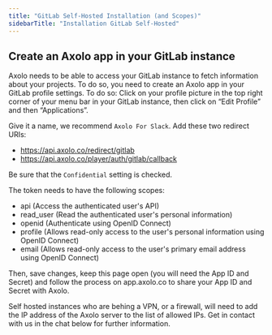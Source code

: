 ```yaml
---
title: "GitLab Self-Hosted Installation (and Scopes)"
sidebarTitle: "Installation GitLab Self-Hosted"
---
```


## Create an Axolo app in your GitLab instance

Axolo needs to be able to access your GitLab instance to fetch information about your projects. To do so, you need to create an Axolo app in your GitLab profile settings. To do so: Click on your profile picture in the top right corner of your menu bar in your GitLab instance, then click on “Edit Profile” and then “Applications”.

Give it a name, we recommend `Axolo For Slack`. Add these two redirect URIs:

- https://api.axolo.co/redirect/gitlab
- https://api.axolo.co/player/auth/gitlab/callback

Be sure that the `Confidential` setting is checked.

The token needs to have the following scopes:

- api (Access the authenticated user's API)
- read_user (Read the authenticated user's personal information)
- openid (Authenticate using OpenID Connect)
- profile (Allows read-only access to the user's personal information using OpenID Connect)
- email (Allows read-only access to the user's primary email address using OpenID Connect)

Then, save changes, keep this page open (you will need the App ID and Secret) and follow the process on app.axolo.co to share your App ID and Secret with Axolo.

<Tip>
  Self hosted instances who are behing a VPN, or a firewall, will need to add
  the IP address of the Axolo server to the list of allowed IPs. Get in contact
  with us in the chat below for further information.
</Tip>
